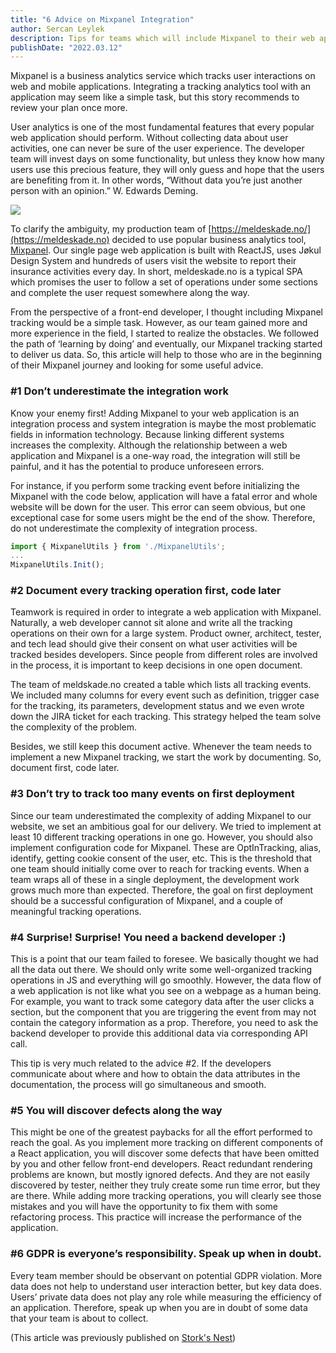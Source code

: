 ```yaml
---
title: "6 Advice on Mixpanel Integration"
author: Sercan Leylek
description: Tips for teams which will include Mixpanel to their web applications.
publishDate: "2022.03.12"
---
```


<Ingress>
    Mixpanel is a business analytics service which tracks user interactions on web and mobile applications. Integrating
    a tracking analytics tool with an application may seem like a simple task, but this story recommends to review your
    plan once more.
</Ingress>

User analytics is one of the most fundamental features that every popular web application should perform.
Without collecting data about user activities, one can never be sure of the user experience.
The developer team will invest days on some functionality, but unless they know how many users use this precious feature,
they will only guess and hope that the users are benefiting from it.
In other words, “Without data you’re just another person with an opinion.” W. Edwards Deming.

![](/assets/blog/quote-edwards-deming-data-opinion.jpg)

To clarify the ambiguity, my production team of [https://meldeskade.no/](https://meldeskade.no) decided to use popular business analytics tool, [Mixpanel](https://mixpanel.com/).
Our single page web application is built with ReactJS, uses Jøkul Design System and hundreds of users visit the website
to report their insurance activities every day.
In short, meldeskade.no is a typical SPA which promises the user to follow a set of operations
under some sections and complete the user request somewhere along the way.

From the perspective of a front-end developer, I thought including Mixpanel tracking would be a simple task. However, as our team gained more and more experience in the field, I started to realize the obstacles. We followed the path of ‘learning by doing’ and eventually, our Mixpanel tracking started to deliver us data. So, this article will help to those who are in the beginning of their Mixpanel journey and looking for some useful advice.

### #1 Don’t underestimate the integration work

Know your enemy first! Adding Mixpanel to your web application is an integration process and system integration is maybe the most problematic fields in information technology. Because linking different systems increases the complexity. Although the relationship between a web application and Mixpanel is a one-way road, the integration will still be painful, and it has the potential to produce unforeseen errors.

For instance, if you perform some tracking event before initializing the Mixpanel with the code below, application will have a fatal error and whole website will be down for the user. This error can seem obvious, but one exceptional case for some users might be the end of the show. Therefore, do not underestimate the complexity of integration process.

```javascript
import { MixpanelUtils } from './MixpanelUtils';
...
MixpanelUtils.Init();
```

### #2 Document every tracking operation first, code later

Teamwork is required in order to integrate a web application with Mixpanel. Naturally, a web developer cannot sit alone and write all the tracking operations on their own for a large system. Product owner, architect, tester, and tech lead should give their consent on what user activities will be tracked besides developers. Since people from different roles are involved in the process, it is important to keep decisions in one open document.

The team of meldskade.no created a table which lists all tracking events. We included many columns for every event such as definition, trigger case for the tracking, its parameters, development status and we even wrote down the JIRA ticket for each tracking. This strategy helped the team solve the complexity of the problem.

Besides, we still keep this document active. Whenever the team needs to implement a new Mixpanel tracking, we start the work by documenting. So, document first, code later.

### #3 Don’t try to track too many events on first deployment

Since our team underestimated the complexity of adding Mixpanel to our website, we set an ambitious goal for our delivery. We tried to implement at least 10 different tracking operations in one go. However, you should also implement configuration code for Mixpanel. These are OptInTracking, alias, identify, getting cookie consent of the user, etc. This is the threshold that one team should initially come over to reach for tracking events. When a team wraps all of these in a single deployment, the development work grows much more than expected. Therefore, the goal on first deployment should be a successful configuration of Mixpanel, and a couple of meaningful tracking operations.

### #4 Surprise! Surprise! You need a backend developer :)

This is a point that our team failed to foresee. We basically thought we had all the data out there. We should only write some well-organized tracking operations in JS and everything will go smoothly. However, the data flow of a web application is not like what you see on a webpage as a human being. For example, you want to track some category data after the user clicks a section, but the component that you are triggering the event from may not contain the category information as a prop. Therefore, you need to ask the backend developer to provide this additional data via corresponding API call.

This tip is very much related to the advice #2. If the developers communicate about where and how to obtain the data attributes in the documentation, the process will go simultaneous and smooth.

### #5 You will discover defects along the way

This might be one of the greatest paybacks for all the effort performed to reach the goal. As you implement more tracking on different components of a React application, you will discover some defects that have been omitted by you and other fellow front-end developers. React redundant rendering problems are known, but mostly ignored defects. And they are not easily discovered by tester, neither they truly create some run time error, but they are there. While adding more tracking operations, you will clearly see those mistakes and you will have the opportunity to fix them with some refactoring process. This practice will increase the performance of the application.

### #6 GDPR is everyone’s responsibility. Speak up when in doubt.

Every team member should be observant on potential GDPR violation. More data does not help to understand user interaction better, but key data does. Users’ private data does not play any role while measuring the efficiency of an application. Therefore, speak up when you are in doubt of some data that your team is about to collect.

(This article was previously published on [Stork's Nest](https://storksnestblog.wordpress.com/2022/03/12/6-advice-on-mixpanel-integration%ef%bf%bc/))
